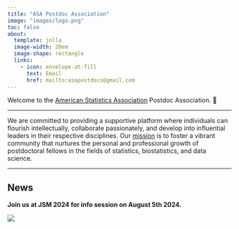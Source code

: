```yaml
---
title: "ASA Postdoc Association"
image: "images/logo.png"
toc: false
about:
  template: jolla
  image-width: 20em
  image-shape: rectangle
  links:
    - icon: envelope-at-fill
      text: Email
      href: mailto:asapostdocs@gmail.com
---
```


Welcome to the [American Statistics Association](https://www.amstat.org/) Postdoc Association. 🤗

------------------------------------------------------------------------

We are committed to providing a supportive platform where individuals can flourish intellectually, collaborate passionately, and develop into influential leaders in their respective disciplines. Our [mission](mission.html) is to foster a vibrant community that nurtures the personal and professional growth of postdoctoral fellows in the fields of statistics, biostatistics, and data science.

------------------------------------------------------------------------

## News
**Join us at JSM 2024 for info session on August 5th 2024.**

![](images/JSM2024/ASAPA-JSM-Info.png)
